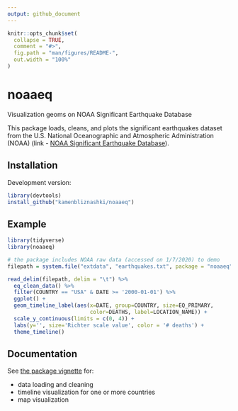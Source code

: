 ```yaml
---
output: github_document
---
```


<!-- README.md is generated from README.Rmd. Please edit that file -->

```r
knitr::opts_chunk$set(
  collapse = TRUE,
  comment = "#>",
  fig.path = "man/figures/README-",
  out.width = "100%"
)
```

# noaaeq

<!-- badges: start -->
<!-- badges: end -->

Visualization geoms on NOAA Significant Earthquake Database

This package loads, cleans, and plots the significant earthquakes dataset from the U.S. National Oceanographic and Atmospheric Administration (NOAA) (link - [NOAA Significant Earthquake Database](https://www.ngdc.noaa.gov/nndc/struts/form?t=101650&s=1&d=1)).

## Installation

Development version:

``` r
library(devtools)
install_github("kamenbliznashki/noaaeq")
```

## Example 

```r
library(tidyverse)
library(noaaeq)

# the package includes NOAA raw data (accessed on 1/7/2020) to demo
filepath = system.file("extdata", "earthquakes.txt", package = "noaaeq")

read_delim(filepath, delim = "\t") %>% 
  eq_clean_data() %>% 
  filter(COUNTRY == "USA" & DATE >= '2000-01-01') %>% 
  ggplot() +
  geom_timeline_label(aes(x=DATE, group=COUNTRY, size=EQ_PRIMARY,
                          color=DEATHS, label=LOCATION_NAME)) +
  scale_y_continuous(limits = c(0, 4)) +
  labs(y='', size='Richter scale value', color = '# deaths') +
  theme_timeline()
```

## Documentation

See [the package vignette](doc/introduction.html) for:

* data loading and cleaning
* timeline visualization for one or more countries
* map visualization
